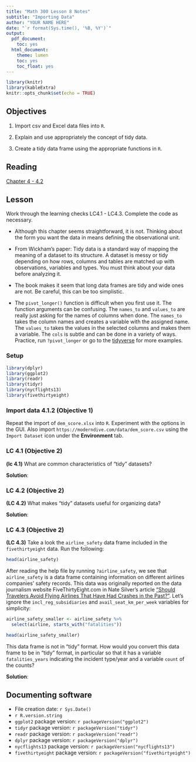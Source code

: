 ```yaml
---
title: "Math 300 Lesson 8 Notes"
subtitle: "Importing Data"
author: "YOUR NAME HERE"
date: "`r format(Sys.time(), '%B, %Y')`"
output:
  pdf_document:
    toc: yes
  html_document:
    theme: lumen
    toc: yes
    toc_float: yes
---
```



```r
library(knitr)
library(kableExtra)
knitr::opts_chunk$set(echo = TRUE)
```

## Objectives

1. Import csv and Excel data files into `R`.  

2. Explain and use appropriately the concept of tidy data. 

3. Create a tidy data frame using the appropriate functions in `R`. 

## Reading 

[Chapter 4 - 4.2](https://moderndive.com/4-tidy.html)

## Lesson 

Work through the learning checks LC4.1 - LC4.3. Complete the code as necessary.  

+ Although this chapter seems straightforward, it is not. Thinking about the form you want the data in means defining the observational unit. 

+ From Wickham's paper: Tidy data is a standard way of mapping the meaning of a dataset to its structure. A dataset is messy or tidy depending on how rows, columns and tables are matched up with observations, variables and types. You must think about your data before analyzing it. 

+ The book makes it seem that long data frames are tidy and wide ones are not. Be careful, this can be too simplistic. 

+ The `pivot_longer()` function is difficult when you first use it. The function arguments can be confusing. The `names_to` and `values_to` are really just asking for the names of columns when done. The `names_to` takes the column names and creates a variable with the assigned name. The `values_to` takes the values in the selected columns and makes them a variable. The `cols` is subtle and can be done in a variety of ways. Practice, run `?pivot_longer` or go to the [tidyverse](https://tidyr.tidyverse.org/dev/articles/pivot.html#pew) for more examples.  

### Setup

```r
library(dplyr)
library(ggplot2)
library(readr)
library(tidyr)
library(nycflights13)
library(fivethirtyeight)
``` 

### Import data 4.1.2 (Objective 1)

Repeat the import of `dem_score.xlsx` into `R`. Experiment with the options in the GUI. Also import `https://moderndive.com/data/dem_score.csv` using the `Import Dataset` icon under the **Environment** tab.

### LC 4.1 (Objective 2)

**(lc 4.1)** What are common characteristics of "tidy" datasets?

**Solution**: 



### LC 4.2 (Objective 2)

**(LC 4.2)** What makes "tidy" datasets useful for organizing data?

**Solution**: 



### LC 4.3 (Objective 2)

**(LC 4.3)** Take a look the `airline_safety` data frame included in the `fivethirtyeight` data. Run the following:

```r
head(airline_safety)
```

After reading the help file by running `?airline_safety`, we see that `airline_safety` is a data frame containing information on different airlines companies' safety records. This data was originally reported on the data journalism website FiveThirtyEight.com in Nate Silver's article ["Should Travelers Avoid Flying Airlines That Have Had Crashes in the Past?"](https://fivethirtyeight.com/features/should-travelers-avoid-flying-airlines-that-have-had-crashes-in-the-past/). Let's ignore the `incl_reg_subsidiaries` and `avail_seat_km_per_week` variables for simplicity:

```r
airline_safety_smaller <- airline_safety %>%
  select(airline, starts_with("fatalities"))
```


```r
head(airline_safety_smaller)
```


This data frame is not in "tidy" format. How would you convert this data frame to be in "tidy" format, in particular so that it has a variable `fatalities_years` indicating the incident type/year and a variable `count` of the counts?

**Solution**: 



## Documenting software 

  * File creation date: `r Sys.Date()`
  * `r R.version.string`
  * `ggplot2` package version: `r packageVersion("ggplot2")`
  * `tidyr` package version: `r packageVersion("tidyr")`
  * `readr` package version: `r packageVersion("readr")`  
  * `dplyr` package version: `r packageVersion("dplyr")`
  * `nycflights13` package version: `r packageVersion("nycflights13")`
  * `fivethirtyeight` package version: `r packageVersion("fivethirtyeight")`  